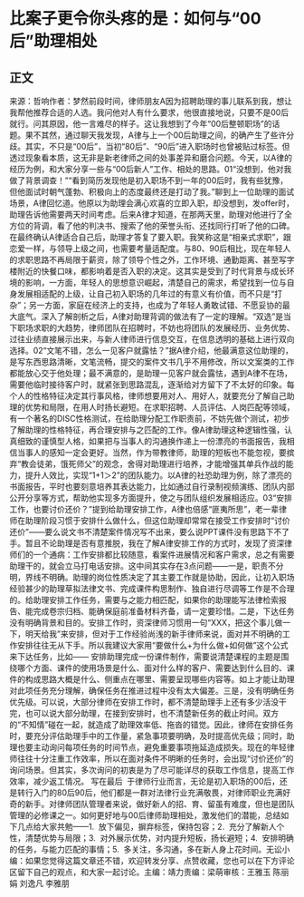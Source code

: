 # 比案子更令你头疼的是：如何与“00后”助理相处
## 正文
来源：哲响作者：梦然前段时间，律师朋友A因为招聘助理的事儿联系到我，想让我帮他推荐合适的人选。我问他对人有什么要求，他很直接地说，只要不是00后就行。问其原因，他一言难尽的样子。这让我想到了今年“00后整顿职场”的话题。果不其然，通过聊天我发现，A律与上一个00后助理之间，的确产生了些许分歧。其实，不只是“00后”，当初“80后”、“90后”进入职场时也曾被贴过标签。但透过现象看本质，这无非是新老律师之间的处事差异和磨合问题。今天，以A律的经历为例，和大家分享一些与“00后新人”工作、相处的思路。01“没想到，他对我做了背景调查！”“看到简历发现他是初入职场不到一年的00后时，我有些犹豫，但他面试时朝气蓬勃、积极向上的态度最终还是打动了我。”聊到上一位助理的面试场景，A律回忆道。他原以为助理会满心欢喜的立即入职，却没想到，发offer时，助理告诉他需要两天时间考虑。后来A律才知道，在那两天里，助理对他进行了全方位的背调，看了他的判决书、搜索了他的荣誉头衔、还找同行打听了他的口碑。在最终确认A律适合自己后，助理才答复了要入职。我笑称这是“相亲式求职”，跟恋爱一样，与领导上级之间，也需要考量适配度。与80、90后相比，现在年轻人的求职思路不再局限于薪资，除了领导个性之外，工作环境、通勤距离、甚至写字楼附近的快餐口味，都影响着是否入职的决定。这其实是受到了时代背景与成长环境的影响，一方面，年轻人的思想意识崛起，清楚自己的需求，希望找到一位与自身发展相适配的上级，让自己初入职场的几年过的有意义有价值，而不只是“打杂”；另一方面，家庭在经济上的支持，也成为了年轻人勇敢试错、不愿妥协的最大底气。深入了解剖析之后，A律对助理背调的做法有了一定的理解。“双选”是当下职场求职的大趋势，律师团队在招聘时，不妨也将团队的发展经历、业务优势、过往业绩直接展示出来，与新人律师进行信息交互，在信息透明的基础上进行双向选择。02“文笔不错，怎么一见客户就露怯？”据A律介绍，他最满意这位助理的，是写东西思路清晰，文笔流畅，提交的案件文书几乎不用修改，所以文案类的工作都能放心交于他处理；最不满意的，是助理一见客户就会露怯，遇到A律不在场，需要他临时接待客户时，就紧张到思路混乱，逐渐给对方留下了不太好的印象。每个人的性格特征决定其行事风格，律师想要用对人、用好人，就要充分了解自己助理的优势和局限，在用人时扬长避短。在求职招聘、人员评估、人岗匹配等领域，有一个著名的DISC性格测试，在给助理分配工作职责前，不妨先做个测试，初步了解助理的性格特征，再合理安排与之匹配的工作。像A律助理这种逻辑性强，认真细致的谨慎型人格，如果把与当事人的沟通换作递上一份漂亮的书面报告，我相信当事人的感知一定会更好。当然，作为带教律师，助理的短板也不能忽视，要摈弃“教会徒弟，饿死师父”的观念，舍得对助理进行培养，才能增强其单兵作战的能力，提升人效比，实现“1+1＞2”的团队能力。以A律的社恐助理为例，除了漂亮的书面报告，平时也要刻意培养其表达能力，比如通过自行录制视频演练、团队内部公开分享等方式，帮助他实现多方面提升，使之与团队组织发展相适应。03“安排工作，也要讨价还价？”提到给助理安排工作，A律也倍感“匪夷所思”，老一辈律师在助理阶段习惯于安排什么做什么，但这位助理却常常在接受工作安排时“讨价还价”——要么说文书不清楚案件情况写不出来，要么说PPT课件没有思路下不了手。暂且不论助理是否有意推脱，我在了解A律安排工作的方式时，发现了资深律师们的一个通病：工作安排都比较随意，看案件进展情况和客户需求，总之有需要助理干的，就会立马打电话安排。这中间其实存在3点问题——一是，职责不分明，界线不明确。助理的岗位性质决定了其主要工作就是协助，因此，让初入职场经验甚少的助理草拟法律文书、完成课件构思制作、独自进行尽调等工作是不合理的。给助理安排工作任务，需要与之能力相匹配，如果你的助理能写法律检索报告、能完成卷宗归档、能确保庭前准备材料齐备，请一定要珍惜。二是，下达任务没有明确背景和目的。安排工作时，资深律师习惯用一句“XXX，把这个事儿做一下，明天给我”来安排，但对于工作经验尚浅的新手律师来说，面对并不明确的工作安排往往无从下手。所以我建议大家用“要做什么+为什么做+如何做”这个公式来下达任务，比如—— 安排助理完成一份课件制作，需要说清楚课程的主题是围绕哪个方面、课件的使用场景是什么、面对什么样的客户、需要达到什么目的、课件的构成思路大概是什么、侧重点在哪里、需要呈现哪些内容等。如上才能让助理对此项任务充分理解，确保任务在推进过程中没有太大偏差。三是，没有明确任务优先级。可以说，大部分律师在安排工作时，都不清楚助理手上还有多少活没干完，也可以说大部分助理，在接到安排时，也不清楚新任务的截止时间。双方的“不知情”碰在一起，就造成了助理效率低、拖沓的错觉。因此，律师在安排任务时，要充分评估助理手中的工作量，紧急事项要明确，及时提高优先级；同时，助理也要主动询问每项任务的时间节点，避免重要事项拖延造成损失。现在的年轻律师往往十分注重工作效率，所以在面对条件不明晰的任务时，会出现“讨价还价”的询问场景。但其实，多次询问的初衷是为了尽可能详尽的获取工作信息，提高工作效率，减少返工情况。 写在最后  于律师行业而言，无论是初入职场的00后，还是转行入门的80后90后，他们都是一群对法律行业充满敬畏，对律师职业充满好奇的新手。对律师团队管理者来说，做好新人的招、育、留虽有难度，但也是团队管理的必修课之一。如何更好地与00后律师助理相处，激发他们的潜能，总结如下几点给大家共勉——1.  放下偏见，摒弃标签，保持包容；2.  充分了解新人个性，清楚优势与局限；3.  对外展示优势，对内提升短板，扬长避短；4.  安排明确的任务，与能力匹配的事情；5.  多关注，多沟通，多在新人身上花时间。无讼小编：如果您觉得这篇文章还不错，欢迎转发分享、点赞收藏，您也可以在下方评论区留下自己的观点，和大家一起讨论。主编：靖力责编：梁萌审核：王雅玉 陈丽娟 刘逸凡 李雅朋